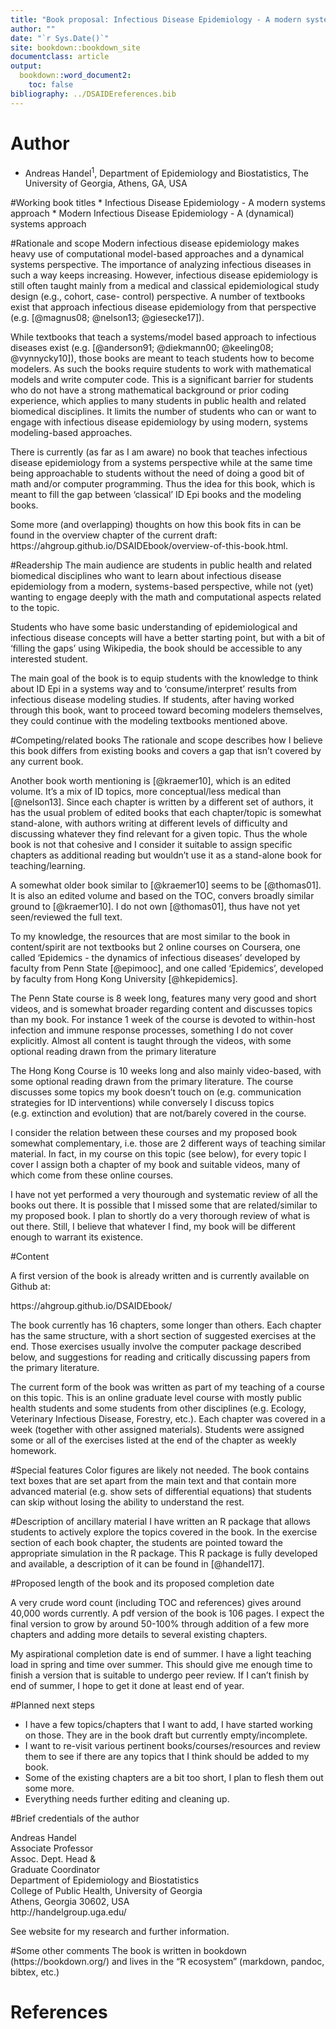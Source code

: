 ```yaml
---
title: "Book proposal: Infectious Disease Epidemiology - A modern systems approach"
author: ""
date: "`r Sys.Date()`"
site: bookdown::bookdown_site
documentclass: article
output:
  bookdown::word_document2: 
    toc: false
bibliography: ../DSAIDEreferences.bib
---
```



# Author
* Andreas Handel^1^, Department of Epidemiology and Biostatistics, The University of Georgia, Athens, GA, USA


#Working book titles
* Infectious Disease Epidemiology - A modern systems approach
* Modern Infectious Disease Epidemiology - A (dynamical) systems approach


#Rationale and scope 
Modern infectious disease epidemiology makes heavy use of computational model-based approaches and a dynamical systems perspective. The importance of analyzing infectious diseases in such a way keeps increasing. However, infectious disease epidemiology is still often
taught mainly from a medical and classical epidemiological study design (e.g., cohort, case-
control) perspective. A number of textbooks exist that approach infectious disease epidemiology from that perspective (e.g. [@magnus08; @nelson13; @giesecke17]).

While textbooks that teach a systems/model based approach to infectious diseases exist (e.g. [@anderson91; @diekmann00; @keeling08; @vynnycky10]), those books are meant to teach students how to become modelers. As such the books require students to work with mathematical models and write computer code. This is a significant barrier for students who do not have a strong mathematical background or prior coding experience, which applies to many students in public health and related biomedical disciplines. It limits the number of students who can
or want to engage with infectious disease epidemiology by using modern, systems modeling-based approaches. 

There is currently (as far as I am aware) no book that teaches infectious disease epidemiology from a systems perspective while at the same time being approachable to students without the need of doing a good bit of math and/or computer programming. Thus the idea for this book, which is meant to fill the gap between 'classical' ID Epi books and the modeling books.

Some more (and overlapping) thoughts on how this book fits in can be found in the overview chapter of the current draft: https://ahgroup.github.io/DSAIDEbook/overview-of-this-book.html.

#Readership
The main audience are students in public health and related biomedical disciplines who want to learn about infectious disease epidemiology from a modern, systems-based perspective, while not (yet) wanting to engage deeply with the math and computational aspects related to the topic. 

Students who have some basic understanding of epidemiological and infectious disease concepts will have a better starting point, but with a bit of 'filling the gaps' using Wikipedia, the book should be accessible to any interested student.

The main goal of the book is to equip students with the knowledge to think about ID Epi in a systems way and to 'consume/interpret' results from infectious disease modeling studies. If students, after having worked through this book, want to proceed toward becoming modelers themselves, they could continue with the modeling textbooks mentioned above.
 

#Competing/related books 
The rationale and scope describes how I believe this book differs from existing books and covers a gap that isn't covered by any current book.

Another book worth mentioning is [@kraemer10], which is an edited volume. It's a mix of ID topics, more conceptual/less medical than [@nelson13]. Since each chapter is written by a different set of authors, it has the usual problem of edited books that each chapter/topic is somewhat stand-alone, with authors writing at different levels of difficulty and discussing whatever they find relevant for a given topic. Thus the whole book is not that cohesive and I consider it suitable to assign specific chapters as additional reading but wouldn't use it as a stand-alone book for teaching/learning.

A somewhat older book similar to [@kraemer10] seems to be [@thomas01]. It is also an edited volume and based on the TOC, convers broadly similar ground to [@kraemer10]. I do not own [@thomas01], thus have not yet seen/reviewed the full text.

To my knowledge, the resources that are most similar to the book in content/spirit are not textbooks but 2 online courses on Coursera, one called 'Epidemics - the dynamics of infectious diseases' developed by faculty from Penn State [@epimooc], and one called 'Epidemics', developed by faculty from Hong Kong University [@hkepidemics]. 

The Penn State course is 8 week long, features many very good and short videos, and is somewhat broader regarding content and discusses topics than my book. For instance 1 week of the course is devoted to within-host infection and immune response processes, something I do not cover explicitly. Almost all content is taught through the videos, with some optional reading drawn from the primary literature

The Hong Kong Course is 10 weeks long and also mainly video-based, with some optional reading drawn from the primary literature. The course discusses some topics my book doesn't touch on (e.g. communication strategies for ID interventions) while conversely I discuss topics (e.g. extinction and evolution) that are not/barely covered in the course.

I consider the relation between these courses and my proposed book somewhat complementary, i.e. those are 2 different ways of teaching similar material. In fact, in my course on this topic (see below), for every topic I cover I assign both a chapter of my book and suitable videos, many of which come from these online courses.

I have not yet performed a very thourough and systematic review of all the books out there. It is possible that I missed some that are related/similar to my proposed book. I plan to shortly do a very thorough review of what is out there. Still, I believe that whatever I find, my book will be different enough to warrant its existence.


#Content 

A first version of the book is already written and is currently available on Github at:

https://ahgroup.github.io/DSAIDEbook/

The book currently has 16 chapters, some longer than others. Each chapter has the same structure, with a short section of suggested exercises at the end. Those exercises usually involve the computer package described below, and suggestions for reading and critically discussing papers from the primary literature.

The current form of the book was written as part of my teaching of a course on this topic. This is an online graduate level course with mostly public health students and some students from other disciplines (e.g. Ecology, Veterinary Infectious Disease, Forestry, etc.). Each chapter was covered in a week (together with other assigned materials). Students were assigned some or all of the exercises listed at the end of the chapter as weekly homework.


#Special features 
Color figures are likely not needed. The book contains text boxes that are set apart from the main text and that contain more advanced material (e.g. show sets of differential equations) that students can skip without losing the ability to understand the rest. 


#Description of ancillary material 
I have written an R package that allows students to actively explore the topics covered in the book. In the exercise section of each book chapter, the students are pointed toward the appropriate simulation in the R package. This R package is fully developed and available, a description of it can be found in [@handel17].

 
#Proposed length of the book and its proposed completion date 

A very crude word count (including TOC and references) gives around 40,000 words currently. A pdf version of the book is 106 pages. I expect the final version to grow by around 50-100% through addition of a few more chapters and adding more details to several existing chapters.

My aspirational completion date is end of summer. I have a light teaching load in spring and time over summer. This should give me enough time to finish a version that is suitable to undergo peer review. If I can't finish by end of summer, I hope to get it done at least end of year.

#Planned next steps

* I have a few topics/chapters that I want to add, I have started working on those. They are in the book draft but currently empty/incomplete.
* I want to re-visit various pertinent books/courses/resources and review them to see if there are any topics that I think should be added to my book. 
* Some of the existing chapters are a bit too short, I plan to flesh them out some more.
* Everything needs further editing and cleaning up.


#Brief credentials of the author

Andreas Handel    
Associate Professor    
Assoc. Dept. Head &    
Graduate Coordinator    
Department of Epidemiology and Biostatistics    
College of Public Health, University of Georgia    
Athens, Georgia 30602, USA    
http://handelgroup.uga.edu/    

See website for my research and further information.


#Some other comments
The book is written in bookdown (https://bookdown.org/) and lives in the "R ecosystem" (markdown, pandoc, bibtex, etc.)



# References



